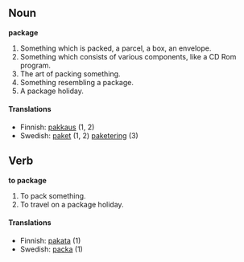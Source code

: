 ==Noun==
'''package'''
#Something which is packed, a parcel, a box, an envelope.
#Something which consists of various components, like a CD Rom program.
#The art of packing something.
#Something resembling a package.
#A package holiday.

====Translations====
*Finnish: [[pakkaus]] (1, 2)
*Swedish: [[paket]] (1, 2) [[paketering]] (3)

==Verb==
'''to package'''
#To pack something.
#To travel on a package holiday.

====Translations====
*Finnish: [[pakata]] (1)
*Swedish: [[packa]] (1)